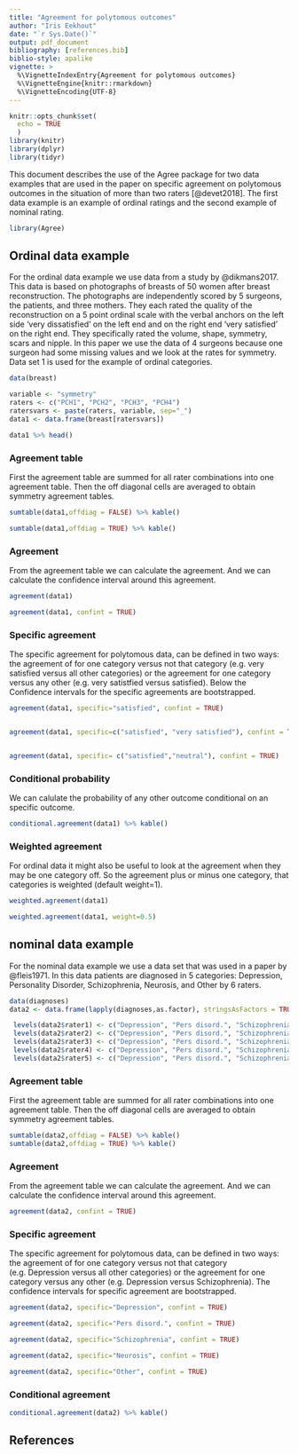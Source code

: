 ```yaml
---
title: "Agreement for polytomous outcomes"
author: "Iris Eekhout"
date: "`r Sys.Date()`"
output: pdf_document
bibliography: [references.bib]
biblio-style: apalike
vignette: >
  %\VignetteIndexEntry{Agreement for polytomous outcomes}
  %\VignetteEngine{knitr::rmarkdown}
  %\VignetteEncoding{UTF-8}
---
```


```r
knitr::opts_chunk$set(
  echo = TRUE
  )
library(knitr)
library(dplyr)
library(tidyr)
```

This document describes the use of the Agree package for two data examples that are used in the paper on specific agreement on polytomous outcomes in the situation of more than two raters [@devet2018]. The first data example is an example of ordinal ratings and the second example of nominal rating. 

```r
library(Agree)

```

## Ordinal data example
For the ordinal data example we use data from a study by @dikmans2017. This data is based on photographs of breasts of 50 women after breast reconstruction. The photographs are  independently scored by 5 surgeons, the patients, and three mothers. They each rated the quality of the reconstruction on a 5 point ordinal scale with the verbal anchors on the left side ‘very dissatisfied’ on the left end and on the right end ‘very satisfied’ on the right end. They specifically rated the volume, shape, symmetry, scars and nipple. In this paper we use the data of 4 surgeons because one surgeon had some missing values and we look at the rates for symmetry. Data set 1 is used for the example of ordinal categories.

```r
data(breast)

variable <- "symmetry"
raters <- c("PCH1", "PCH2", "PCH3", "PCH4")
ratersvars <- paste(raters, variable, sep="_")
data1 <- data.frame(breast[ratersvars])

data1 %>% head()

```

### Agreement table
First the agreement table are summed for all rater combinations into one agreement table. Then the off diagonal cells are averaged to obtain symmetry agreement tables. 

```r

sumtable(data1,offdiag = FALSE) %>% kable()

sumtable(data1,offdiag = TRUE) %>% kable()
```

### Agreement
From the agreement table we can calculate the agreement. And we can calculate the confidence interval around this agreement.
```r
agreement(data1)

agreement(data1, confint = TRUE)

```


### Specific agreement
The specific agreement for polytomous data, can be defined in two ways: the agreement of for one category versus not that category (e.g. very satisfied versus all other categories) or the agreement for one category versus any other (e.g. very satistfied versus satisfied). Below the Confidence intervals for the specific agreements are bootstrapped.


```r
agreement(data1, specific="satisfied", confint = TRUE)


agreement(data1, specific=c("satisfied", "very satisfied"), confint = TRUE)


agreement(data1, specific= c("satisfied","neutral"), confint = TRUE)

```


### Conditional probability
We can calulate the probability of any other outcome conditional on an specific outcome. 

```r
conditional.agreement(data1) %>% kable()
```


### Weighted agreement
For ordinal data it might also be useful to look at the agreement when they may be one category off. So the agreement plus or minus one category, that categories is weighted (default weight=1). 

```r
weighted.agreement(data1)

weighted.agreement(data1, weight=0.5)

```



## nominal data example
For the nominal data example we use a data set that was used in a paper by @fleis1971. In this data patients are diagnosed in 5 categories: Depression, Personality Disorder, Schizophrenia, Neurosis, and Other by 6 raters. 

```r

data(diagnoses) 
data2 <- data.frame(lapply(diagnoses,as.factor), stringsAsFactors = TRUE)

 levels(data2$rater1) <- c("Depression", "Pers disord.", "Schizophrenia", "Neurosis", "Other")
 levels(data2$rater2) <- c("Depression", "Pers disord.", "Schizophrenia", "Neurosis", "Other")
 levels(data2$rater3) <- c("Depression", "Pers disord.", "Schizophrenia", "Neurosis", "Other")
 levels(data2$rater4) <- c("Depression", "Pers disord.", "Schizophrenia", "Neurosis", "Other")
 levels(data2$rater5) <- c("Depression", "Pers disord.", "Schizophrenia", "Neurosis", "Other")


```


### Agreement table
First the agreement table are summed for all rater combinations into one agreement table. Then the off diagonal cells are averaged to obtain symmetry agreement tables. 

```r
sumtable(data2,offdiag = FALSE) %>% kable()
sumtable(data2,offdiag = TRUE) %>% kable()
```

### Agreement
From the agreement table we can calculate the agreement. And we can calculate the confidence interval around this agreement.
```r
agreement(data2, confint = TRUE)
```

### Specific agreement
The specific agreement for polytomous data, can be defined in two ways: the agreement of for one category versus not that category (e.g. Depression versus all other categories) or the agreement for one category versus any other (e.g. Depression versus Schizophrenia). The confidence intervals for specific agreement are bootstrapped.
```r
agreement(data2, specific="Depression", confint = TRUE)

agreement(data2, specific="Pers disord.", confint = TRUE)

agreement(data2, specific="Schizophrenia", confint = TRUE)

agreement(data2, specific="Neurosis", confint = TRUE)

agreement(data2, specific="Other", confint = TRUE)

```


### Conditional agreement

```r
conditional.agreement(data2) %>% kable()
```

## References
